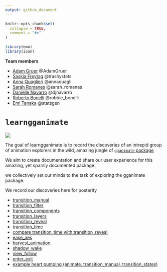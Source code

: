 ```yaml
---
output: github_document
---
```


<!-- README.md is generated from README.Rmd. Please edit that file -->

```r
knitr::opts_chunk$set(
  collapse = TRUE,
  comment = "#>"
)

library(emo)
library(icon)
```

**Team members**

* [Adam Gruer](https://github.com/adam-gruer) @AdamGruer 
* [Saskia Freytag](https://github.com/SaskiaFreytag) @trashystats
* [Anna Quaglieri](https://github.com/SaskiaFreytag) @annaquagli
* [Sarah Romanes](https://github.com/sarahromanes) @sarah_romanes
* [Danielle Navarro](https://github.com/SaskiaFreytag) @djnavarro
* [Roberto Bonelli](https://github.com/Robbie90) @robbie_bonelli
* [Emi Tanaka](https://github.com/emitanaka) @statsgen


# `learngganimate`

![](transition_manual_files/figure-gfm/unnamed-chunk-2-1.gif)

The goal of learngganimate is to record the discoveries of an intrepid
group of animation explorers in the wild, amazing jungle of [`gganimate` package](https://github.com/thomasp85/gganimate)

We aim to create documentation and share our user experience for this amazing, yet sparsly documented package.

we collectively set our minds to the task of exploring the gganimate
package.

We record our discoveries here for posterity

  - [transition_manual](transition_manual.md)
  - [transition_filter](transition_filter.md)
  - [transition_components](transition_components.md)
  - [transition_layers](transition_layers.md)
  - [transition_reveal](transition_reveal/transition_reveal.md)
  - [transition_time](transition_time/transition_time.md)
  - [compare transition_time with transition_reveal](transition_time_vs_transition_reveal.md)
  - [ease_aes](ease_aes.md)
  - [harvest_animation](example_harvest_animation.md)
  - [shadow_wake](shadow_wake.md)
  - [view_follow](view_follow.md)
  - [enter_exit](enter_exit/enter_exit.md)
  - [example heart pumping (animate, transition_manual, transition_states)](example_heart_pumping.md)
  
  
